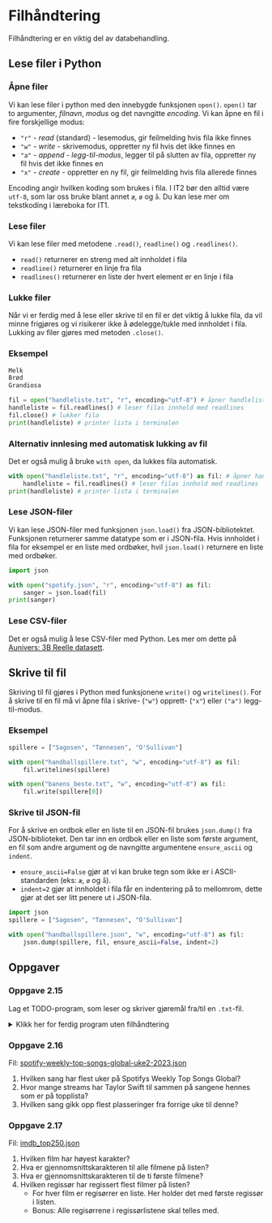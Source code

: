 # Filhåndtering

Filhåndtering er en viktig del av databehandling.

## Lese filer i Python

### Åpne filer

Vi kan lese filer i python med den innebygde funksjonen `open()`.
`open()` tar to argumenter, *filnavn*, *modus* og det navngitte *encoding*.
Vi kan åpne en fil i fire forskjellige modus:

- `"r"` - *read* (standard) - lesemodus, gir feilmelding hvis fila ikke finnes
- `"w"` - *write* - skrivemodus, oppretter ny fil hvis det ikke finnes en
- `"a"` - *append* - *legg-til-modus*, legger til på slutten av fila, oppretter ny fil hvis det ikke finnes en
- `"x"` - *create* - oppretter en ny fil, gir feilmelding hvis fila allerede finnes

Encoding angir hvilken koding som brukes i fila.
I IT2 bør den alltid være `utf-8`, som lar oss bruke blant annet `æ`, `ø` og `å`.
Du kan lese mer om tekstkoding i læreboka for IT1.

### Lese filer

Vi kan lese filer med metodene `.read()`, `readline()` og `.readlines()`.

- `read()` returnerer en streng med alt innholdet i fila
- `readline()` returnerer en linje fra fila
- `readlines()` returnerer en liste der hvert element er en linje i fila

### Lukke filer

Når vi er ferdig med å lese eller skrive til en fil er det viktig å lukke fila, da vil minne frigjøres og vi risikerer ikke å ødelegge/tukle med innholdet i fila.
Lukking av filer gjøres med metoden `.close()`.

### Eksempel

```txt filename="handleliste.txt"
Melk
Brød
Grandiosa
```

```python
fil = open("handleliste.txt", "r", encoding="utf-8") # åpner handleliste.txt i lesemodus
handleliste = fil.readlines() # leser filas innhold med readlines
fil.close() # lukker fila
print(handleliste) # printer lista i terminalen
```

### Alternativ innlesing med automatisk lukking av fil

Det er også mulig å bruke `with open`, da lukkes fila automatisk.

```python
with open("handleliste.txt", "r", encoding="utf-8") as fil: # åpner handleliste.txt i lesemodus
    handleliste = fil.readlines() # leser filas innhold med readlines
print(handleliste) # printer lista i terminalen
```

### Lese JSON-filer

Vi kan lese JSON-filer med funksjonen `json.load()` fra JSON-bibliotektet.
Funksjonen returnerer samme datatype som er i JSON-fila.
Hvis innholdet i fila for eksempel er en liste med ordbøker, hvil `json.load()` returnere en liste med ordbøker.

```python {1,4}
import json

with open("spotify.json", "r", encoding="utf-8") as fil:
    sanger = json.load(fil)
print(sanger)
```

### Lese CSV-filer

Det er også mulig å lese CSV-filer med Python.
Les mer om dette på [Aunivers: 3B Reelle datasett](https://innhold.aunivers.no/fagpakker/realfag/informasjonsteknologi-1-2/it-2/3-databehandling/3b-reelle-datasett/lese-og-bruke-csv-filer).

## Skrive til fil

Skriving til fil gjøres i Python med funksjonene `write()` og `writelines()`.
For å skrive til en fil må vi åpne fila i skrive- (`"w"`) opprett- (`"x"`) eller `("a")` legg-til-modus.

### Eksempel

```python
spillere = ["Sagosen", "Tønnesen", "O'Sullivan"]

with open("handballspillere.txt", "w", encoding="utf-8") as fil:
    fil.writelines(spillere)

with open("banens_beste.txt", "w", encoding="utf-8") as fil:
    fil.write(spillere[0])
```

### Skrive til JSON-fil

For å skrive en ordbok eller en liste til en JSON-fil brukes `json.dump()` fra JSON-biblioteket.
Den tar inn en ordbok eller en liste som første argument, en fil som andre argument og de navngitte argumentene `ensure_ascii` og `indent`.

- `ensure_ascii=False` gjør at vi kan bruke tegn som ikke er i ASCII-standarden (eks: `æ`, `ø` og `å`).
- `indent=2` gjør at innholdet i fila får en indentering på to mellomrom, dette gjør at det ser litt penere ut i JSON-fila.

```python {1, 5}
import json
spillere = ["Sagosen", "Tønnesen", "O'Sullivan"]

with open("handballspillere.json", "w", encoding="utf-8") as fil:
    json.dump(spillere, fil, ensure_ascii=False, indent=2)
```
## Oppgaver

### Oppgave 2.15

Lag et TODO-program, som leser og skriver gjøremål fra/til en `.txt`-fil.

<details>
<summary>Klikk her for ferdig program uten filhåndtering</summary>

```python
print("-- Huskelista --")

## Les inn fil her 

huskelisten = [] # denne skal byttes ut med innlesing av fil

# ---

brukervalg = ""
while brukervalg != "avslutt":
    for gjøremål in huskelisten:
        print(f"- {gjøremål}")
    print("Skriv nytt gjøremål for å legge til i huskelista, avslutt asvlutter programmer")
    brukervalg = input("> ")
    if brukervalg != "avslutt":
        huskelisten.append(brukervalg)

print("Avslutter")    

## Skriv til fil her


# ---
```

</details>

### Oppgave 2.16

Fil: [spotify-weekly-top-songs-global-uke2-2023.json](https://raw.githubusercontent.com/thorcc/IT2-nettbok/main/pages/databehandling-og-algoritmer/vedlegg/spotify-weekly-top-songs-global-uke2-2023.json)

1. Hvilken sang har flest uker på Spotifys Weekly Top Songs Global?
2. Hvor mange streams har Taylor Swift til sammen på sangene hennes som er på topplista?
3. Hvilken sang gikk opp flest plasseringer fra forrige uke til denne?

### Oppgave 2.17

Fil: [imdb_top250.json](https://raw.githubusercontent.com/thorcc/IT2-nettbok/main/pages/databehandling-og-algoritmer/vedlegg/imdb_top250.json)

1. Hvilken film har høyest karakter?
2. Hva er gjennomsnittskarakteren til alle filmene på listen?
3. Hva er gjennomsnittskarakteren til de ti første filmene?
4. Hvilken regissør har regissert flest filmer på listen?
   - For hver film er regisørrer en liste. Her holder det med første regissør i listen.
   - Bonus: Alle regisørrene i regissørlistene skal telles med.